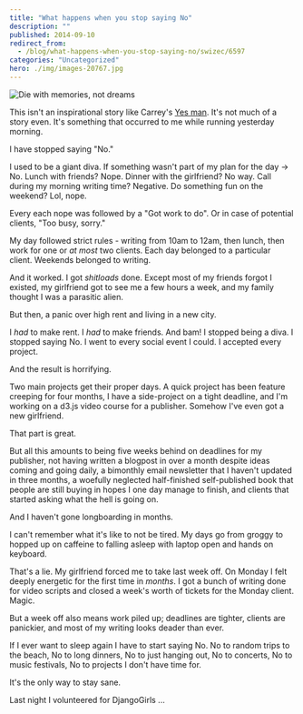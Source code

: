 ```yaml
---
title: "What happens when you stop saying No"
description: ""
published: 2014-09-10
redirect_from:
  - /blog/what-happens-when-you-stop-saying-no/swizec/6597
categories: "Uncategorized"
hero: ./img/images-20767.jpg
---
```


![Die with memories, not dreams](./img/images-20767.jpg)

This isn't an inspirational story like Carrey's [Yes man](http://www.amazon.com/Yes-Man-Blu-ray-Jim-Carrey/dp/B001FB55M6%3FSubscriptionId%3D0G81C5DAZ03ZR9WH9X82%26tag%3Dageewitahat-20%26linkCode%3Dxm2%26camp%3D2025%26creative%3D165953%26creativeASIN%3DB001FB55M6). It's not much of a story even. It's something that occurred to me while running yesterday morning.

I have stopped saying "No."

I used to be a giant diva. If something wasn't part of my plan for the day -> No. Lunch with friends? Nope. Dinner with the girlfriend? No way. Call during my morning writing time? Negative. Do something fun on the weekend? Lol, nope.

Every each nope was followed by a "Got work to do". Or in case of potential clients, "Too busy, sorry."

My day followed strict rules - writing from 10am to 12am, then lunch, then work for one or _at most_ two clients. Each day belonged to a particular client. Weekends belonged to writing.

And it worked. I got _shitloads_ done. Except most of my friends forgot I existed, my girlfriend got to see me a few hours a week, and my family thought I was a parasitic alien.

But then, a panic over high rent and living in a new city.

I _had_ to make rent. I _had_ to make friends. And bam! I stopped being a diva. I stopped saying No. I went to every social event I could. I accepted every project.

And the result is horrifying.

Two main projects get their proper days. A quick project has been feature creeping for four months, I have a side-project on a tight deadline, and I'm working on a d3.js video course for a publisher. Somehow I've even got a new girlfriend.

That part is great.

But all this amounts to being five weeks behind on deadlines for my publisher, not having written a blogpost in over a month despite ideas coming and going daily, a bimonthly email newsletter that I haven't updated in three months, a woefully neglected half-finished self-published book that people are still buying in hopes I one day manage to finish, and clients that started asking what the hell is going on.

And I haven't gone longboarding in months.

I can't remember what it's like to not be tired. My days go from groggy to hopped up on caffeine to falling asleep with laptop open and hands on keyboard.

That's a lie. My girlfriend forced me to take last week off. On Monday I felt deeply energetic for the first time in _months_. I got a bunch of writing done for video scripts and closed a week's worth of tickets for the Monday client. Magic.

But a week off also means work piled up; deadlines are tighter, clients are panickier, and most of my writing looks deader than ever.

If I ever want to sleep again I have to start saying No. No to random trips to the beach, No to long dinners, No to just hanging out, No to concerts, No to music festivals, No to projects I don't have time for.

It's the only way to stay sane.

Last night I volunteered for DjangoGirls ...